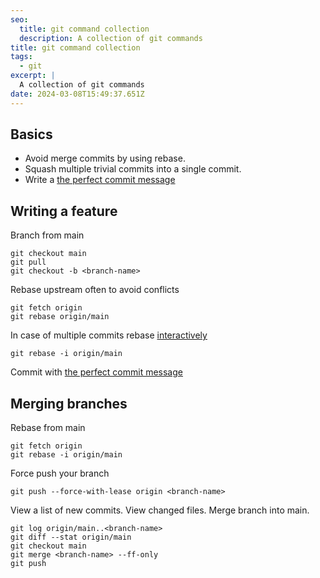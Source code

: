 ```yaml
---
seo:
  title: git command collection
  description: A collection of git commands
title: git command collection
tags:
  - git
excerpt: |
  A collection of git commands
date: 2024-03-08T15:49:37.651Z
---
```


## Basics

- Avoid merge commits by using rebase.
- Squash multiple trivial commits into a single commit.
- Write
  a [the perfect commit message](https://www.nerdfish.be/blog/2022/02/writing-the-perfect-git-commit-message/)

## Writing a feature

Branch from main

```
git checkout main
git pull
git checkout -b <branch-name>
```

Rebase upstream often to avoid conflicts

```
git fetch origin
git rebase origin/main
```

In case of multiple commits rebase
[interactively](https://help.github.com/articles/about-git-rebase/)

```
git rebase -i origin/main
```

Commit with
[the perfect commit message](https://www.nerdfish.be/blog/2022/02/writing-the-perfect-git-commit-message/)

## Merging branches

Rebase from main

```
git fetch origin
git rebase -i origin/main
```

Force push your branch

```
git push --force-with-lease origin <branch-name>
```

View a list of new commits. View changed files. Merge branch into main.

```
git log origin/main..<branch-name>
git diff --stat origin/main
git checkout main
git merge <branch-name> --ff-only
git push
```
